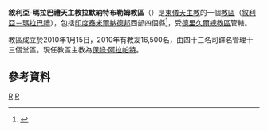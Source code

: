 {{Infobox Roman Catholic diocese
|Roman Catholic Diocese of = 敘利亞-瑪拉巴禮天主教<br>拉默納特布勒姆教區

|Latin name of diocese = Eparchia Ramanathapuramensis

|image = 
|caption = 
|location = [[印度|印度]]
|territory = [[泰米爾納德邦|泰米爾納德邦]]西部

|population = 16,500

|rite = [[敘利亞－瑪拉巴禮教會|敘利亞－瑪拉巴禮]]
|patron = 
|province = 德里久爾

|established = 2010年
|cathedral = 聖三主教座堂
|co-cathedral =
|leadership =主教
|website = [http://www.idukkidiocese.org/ 官方網頁]
|pope = 
|metropolitan = 
|ordinary = 保祿·阿拉帕特

|coadjutor archbishop =
|coadjutor bishop =
|auxiliary =
|emeritus =
}}

'''敘利亞-瑪拉巴禮天主教拉默納特布勒姆教區'''（{{lang-la|Eparchia Ramanathapuramensis}}）是[[東儀天主教|東儀天主教]]的一個[[教區|教區]]（[[敘利亞－瑪拉巴禮教會|敘利亞－瑪拉巴禮]]），包括[[印度|印度]][[泰米爾納德邦|泰米爾納德邦]]西部四個縣<ref>{{cite news
|publisher=[[印度教徒報|印度教徒報]]
|date=2010年4月7日
|title=Inauguration of the Eparchy of Ramanathapuram on April 11
|url=http://www.hindu.com/2010/04/07/stories/2010040757960700.htm
|accessdate=2013年12月14日
|archive-date=2013年10月31日
|archive-url=https://web.archive.org/web/20131031093257/http://hindu.com/2010/04/07/stories/2010040757960700.htm
|dead-url=no
}}</ref>，受[[敘利亞-瑪拉巴禮天主教德里久爾總教區|德里久爾總教區]]管轄。

教區成立於2010年1月15日，2010年有教友16,500名，由四十三名司鐸名管理十三個堂區。現任教區主教為[[保祿·阿拉帕特|保祿·阿拉帕特]]。

==參考資料==
{{reflist}}
{{敘利亞-瑪拉巴禮天主教教區}}
[[Category:印度天主教教區|R]]
[[Category:敘利亞-瑪拉巴禮天主教教區|R]]